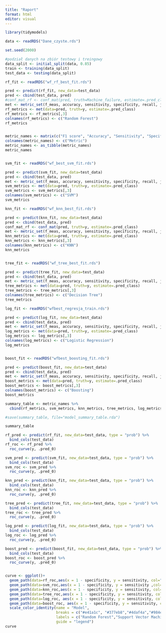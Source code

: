 ```yaml
---
title: "Raport"
format: html
editor: visual
---
```


```r
library(tidymodels)
```

```r
data <- readRDS("Dane_czyste.rds")

set.seed(2000)

#podział danych na zbiór testowy i treingowy
data_split <- initial_split(data, 0.85)
train <- training(data_split)
test_data <- testing(data_split)

```

```r
rf_fit <- readRDS("wf_rf_best_fit.rds")

pred <- predict(rf_fit, new_data=test_data)
pred <- cbind(test_data, pred)
#conf_mat_rf <- conf_mat(pred, truth=Machine_failure, estimate=.pred_class)
met <- metric_set(f_meas, accuracy, sensitivity, specificity, recall, j_index)
rf_metrics <- met(data=pred, truth=y, estimate=.pred_class)
rf_metrics <- rf_metrics[,3]
colnames(rf_metrics) <- c("Random Forest")
rf_metrics


metric_names <- matrix(c("F1 score", "Accuracy", "Sensitivity", "Specificity", "Recall", "J index"), ncol=1)
colnames(metric_names) <- c("Metric")
metric_names <- as_tibble(metric_names)
metric_names


svm_fit <- readRDS("wf_best_svm_fit.rds")

pred <- predict(svm_fit, new_data=test_data)
pred <- cbind(test_data, pred)
met <- metric_set(f_meas, accuracy, sensitivity, specificity, recall, j_index)
svm_metrics <- met(data=pred, truth=y, estimate=.pred_class)
svm_metrics <- svm_metrics[,3]
colnames(svm_metrics) <- c("SVM")
svm_metrics

knn_fit <- readRDS("wf_knn_best_fit.rds")

pred <- predict(knn_fit, new_data=test_data)
pred <- cbind(test_data, pred)
conf_mat_rf <- conf_mat(pred, truth=y, estimate=.pred_class)
met <- metric_set(f_meas, accuracy, sensitivity, specificity, recall, j_index)
knn_metrics <- met(data=pred, truth=y, estimate=.pred_class)
knn_metrics <- knn_metrics[,3]
colnames(knn_metrics) <- c("KNN")
knn_metrics


tree_fit <- readRDS("wf_tree_best_fit.rds")

pred <- predict(tree_fit, new_data=test_data)
pred <- cbind(test_data, pred)
met <- metric_set(f_meas, accuracy, sensitivity, specificity, recall, j_index)
tree_metrics <- met(data=pred, truth=y, estimate=.pred_class)
tree_metrics <- tree_metrics[,3]
colnames(tree_metrics) <- c("Decision Tree")
tree_metrics

log_fit <- readRDS("wfbest_regresja_train.rds")

pred <- predict(log_fit, new_data=test_data)
pred <- cbind(test_data, pred)
met <- metric_set(f_meas, accuracy, sensitivity, specificity, recall, j_index)
log_metrics <- met(data=pred, truth=y, estimate=.pred_class)
log_metrics <- log_metrics[,3]
colnames(log_metrics) <- c("Logistic Regression")
log_metrics


boost_fit <- readRDS("wfbest_boosting_fit.rds")

pred <- predict(boost_fit, new_data=test_data)
pred <- cbind(test_data, pred)
met <- metric_set(f_meas, accuracy, sensitivity, specificity, recall, j_index)
boost_metrics <- met(data=pred, truth=y, estimate=.pred_class)
boost_metrics <- boost_metrics[,3]
colnames(boost_metrics) <- c("Boosting")
boost_metrics

summary_table <- metric_names %>% 
  cbind(rf_metrics, svm_metrics, knn_metrics, tree_metrics, log_metrics, boost_metrics)

#save(summary_table, file="model_summary_table.rda")

summary_table
```

```r

rf_pred <- predict(rf_fit, new_data=test_data, type = "prob") %>% 
  bind_cols(test_data)
rf_roc <- rf_pred %>% 
  roc_curve(y, .pred_0)

svm_pred <- predict(svm_fit, new_data=test_data, type = "prob") %>% 
  bind_cols(test_data)
svm_roc <- svm_pred %>% 
  roc_curve(y, .pred_0)

knn_pred <- predict(knn_fit, new_data=test_data, type = "prob") %>% 
  bind_cols(test_data)
knn_roc <- knn_pred %>% 
  roc_curve(y, .pred_0)

tree_pred <- predict(tree_fit, new_data=test_data, type = "prob") %>% 
  bind_cols(test_data)
tree_roc <- tree_pred %>% 
  roc_curve(y, .pred_0)

log_pred <- predict(log_fit, new_data=test_data, type = "prob") %>% 
  bind_cols(test_data)
log_roc <- log_pred %>% 
  roc_curve(y, .pred_0)

boost_pred <- predict(boost_fit, new_data=test_data, type = "prob") %>% 
  bind_cols(test_data)
boost_roc <- boost_pred %>% 
  roc_curve(y, .pred_0)


curve <- ggplot()+
  geom_path(data=rf_roc,aes(x = 1 - specificity, y = sensitivity, col="#e41a1c"))+
  geom_path(data=svm_roc,aes(x = 1 - specificity, y = sensitivity ,col="#377eb8"))+
  geom_path(data=knn_roc,aes(x = 1 - specificity, y = sensitivity, col="#4daf4a"))+
  geom_path(data=tree_roc,aes(x = 1 - specificity, y = sensitivity, col="#984ea3"))+
  geom_path(data=log_roc, aes(x = 1 - specificity, y = sensitivity, col="#ff7f00"))+
  geom_path(data=boost_roc, aes(x = 1 - specificity, y = sensitivity, col="#ffff33"))+
  scale_color_identity(name = "Model",
                       breaks = c("#e41a1c", "#377eb8","#4daf4a","#984ea3","#ff7f00","#ffff33"),
                       labels = c("Random Forest","Support Vector Machines","K-nearest Neighbors", "Decision Tree","Logistic Regression","XGBoost"),
                       guide = "legend")
curve
```
